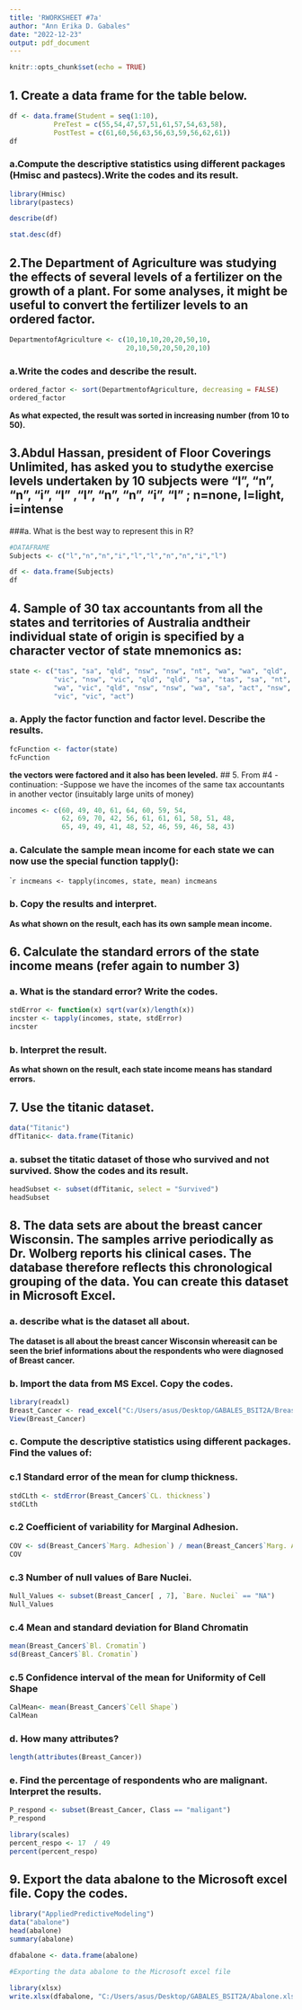 ```yaml
---
title: 'RWORKSHEET #7a'
author: "Ann Erika D. Gabales"
date: "2022-12-23"
output: pdf_document
---
```


```r
knitr::opts_chunk$set(echo = TRUE)
```

## 1. Create a data frame for the table below.
```r
df <- data.frame(Student = seq(1:10),
           PreTest = c(55,54,47,57,51,61,57,54,63,58),
           PostTest = c(61,60,56,63,56,63,59,56,62,61))
df
```

### a.Compute the descriptive statistics using different packages (Hmisc and pastecs).Write the codes and its result.
```r
library(Hmisc)
library(pastecs)

describe(df)

stat.desc(df)
```

## 2.The Department of Agriculture was studying the effects of several levels of a fertilizer on the growth of a plant. For some analyses, it might be useful to convert the fertilizer levels to an ordered factor.
```r
DepartmentofAgriculture <- c(10,10,10,20,20,50,10,
                             20,10,50,20,50,20,10)
```

### a.Write the codes and describe the result.
```r
ordered_factor <- sort(DepartmentofAgriculture, decreasing = FALSE)
ordered_factor
```
**As what expected, the result was sorted in increasing number (from 10 to 50).**

## 3.Abdul Hassan, president of Floor Coverings Unlimited, has asked you to studythe exercise levels undertaken by 10 subjects were “l”, “n”, “n”, “i”, “l” ,“l”, “n”, “n”, “i”, “l” ; n=none, l=light, i=intense
###a. What is the best way to represent this in R?
```r
#DATAFRAME
Subjects <- c("l","n","n","i","l","l","n","n","i","l")

df <- data.frame(Subjects)
df
```

## 4. Sample of 30 tax accountants from all the states and territories of Australia andtheir individual state of origin is specified by a character vector of state mnemonics as:
```r
state <- c("tas", "sa", "qld", "nsw", "nsw", "nt", "wa", "wa", "qld",
           "vic", "nsw", "vic", "qld", "qld", "sa", "tas", "sa", "nt",
           "wa", "vic", "qld", "nsw", "nsw", "wa", "sa", "act", "nsw",
           "vic", "vic", "act")
```

### a. Apply the factor function and factor level. Describe the results.
```r
fcFunction <- factor(state)
fcFunction 
```
  **the vectors were factored and it also has been leveled.**
## 5. From #4 - continuation:
-Suppose we have the incomes of the same tax accountants in another vector (insuitably large units of money)
```r
incomes <- c(60, 49, 40, 61, 64, 60, 59, 54,
             62, 69, 70, 42, 56, 61, 61, 61, 58, 51, 48,
             65, 49, 49, 41, 48, 52, 46, 59, 46, 58, 43)
```

### a. Calculate the sample mean income for each state we can now use the special function tapply():
````r
incmeans <- tapply(incomes, state, mean)
incmeans
```

### b. Copy the results and interpret.

**As what shown on the result, each has its own sample mean income.**

## 6. Calculate the standard errors of the state income means (refer again to number 3)
### a. What is the standard error? Write the codes.
```r
stdError <- function(x) sqrt(var(x)/length(x))
incster <- tapply(incomes, state, stdError)
incster
```

### b. Interpret the result.

**As what shown on the result, each state income means has standard errors.**

## 7. Use the titanic dataset.
```r
data("Titanic")
dfTitanic<- data.frame(Titanic)
```

### a. subset the titatic dataset of those who survived and not survived. Show the codes and its result.
```r
headSubset <- subset(dfTitanic, select = "Survived")
headSubset
```

## 8. The data sets are about the breast cancer Wisconsin. The samples arrive periodically as Dr. Wolberg reports his clinical cases. The database therefore reflects this chronological grouping of the data. You can create this dataset in Microsoft Excel.
### a. describe what is the dataset all about.

**The dataset is all about the breast cancer Wisconsin whereasit can be seen the brief informations about the respondents who were diagnosed of Breast cancer.**

### b. Import the data from MS Excel. Copy the codes.
```r
library(readxl)
Breast_Cancer <- read_excel("C:/Users/asus/Desktop/GABALES_BSIT2A/Breast_Cancer.xlsx")
View(Breast_Cancer)
```

### c. Compute the descriptive statistics using different packages. Find the values of:
### c.1 Standard error of the mean for clump thickness.
```r
stdCLth <- stdError(Breast_Cancer$`CL. thickness`)
stdCLth
```

### c.2 Coefficient of variability for Marginal Adhesion.
```r
COV <- sd(Breast_Cancer$`Marg. Adhesion`) / mean(Breast_Cancer$`Marg. Adhesion`)* 100
COV
```

### c.3 Number of null values of Bare Nuclei.
```r
Null_Values <- subset(Breast_Cancer[ , 7], `Bare. Nuclei` == "NA")
Null_Values
```

### c.4 Mean and standard deviation for Bland Chromatin
```r
mean(Breast_Cancer$`Bl. Cromatin`)
sd(Breast_Cancer$`Bl. Cromatin`)
```

### c.5 Confidence interval of the mean for Uniformity of Cell Shape
```r
CalMean<- mean(Breast_Cancer$`Cell Shape`)
CalMean
```

### d. How many attributes?
```r
length(attributes(Breast_Cancer))
```

### e. Find the percentage of respondents who are malignant. Interpret the results.
```r
P_respond <- subset(Breast_Cancer, Class == "maligant")
P_respond

library(scales)
percent_respo <- 17  / 49
percent(percent_respo)
```

## 9. Export the data abalone to the Microsoft excel file. Copy the codes.
```r
library("AppliedPredictiveModeling")
data("abalone")
head(abalone)
summary(abalone)

dfabalone <- data.frame(abalone)

#Exporting the data abalone to the Microsoft excel file

library(xlsx)
write.xlsx(dfabalone, "C:/Users/asus/Desktop/GABALES_BSIT2A/Abalone.xlsx", col.names = TRUE)
```
